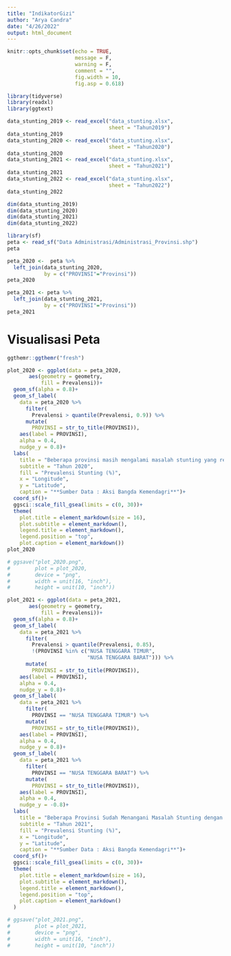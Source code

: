 ```yaml
---
title: "IndikatorGizi"
author: "Arya Candra"
date: "4/26/2022"
output: html_document
---
```


```r
knitr::opts_chunk$set(echo = TRUE,
                      message = F,
                      warning = F,
                      comment = "",
                      fig.width = 10,
                      fig.asp = 0.618)
```

```r
library(tidyverse)
library(readxl)
library(ggtext)

data_stunting_2019 <- read_excel("data_stunting.xlsx",
                                 sheet = "Tahun2019")
data_stunting_2019
data_stunting_2020 <- read_excel("data_stunting.xlsx",
                                 sheet = "Tahun2020")
data_stunting_2020
data_stunting_2021 <- read_excel("data_stunting.xlsx",
                                 sheet = "Tahun2021")
data_stunting_2021
data_stunting_2022 <- read_excel("data_stunting.xlsx",
                                 sheet = "Tahun2022")
data_stunting_2022
```

```r
dim(data_stunting_2019)
dim(data_stunting_2020)
dim(data_stunting_2021)
dim(data_stunting_2022)
```

```r
library(sf)
peta <- read_sf("Data Administrasi/Administrasi_Provinsi.shp")
peta

peta_2020 <-  peta %>%
  left_join(data_stunting_2020,
            by = c("PROVINSI"="Provinsi"))
peta_2020

peta_2021 <- peta %>%
  left_join(data_stunting_2021,
            by = c("PROVINSI"="Provinsi"))
peta_2021
```

# Visualisasi Peta

```r
ggthemr::ggthemr("fresh")

plot_2020 <- ggplot(data = peta_2020,
       aes(geometry = geometry,
           fill = Prevalensi))+
  geom_sf(alpha = 0.8)+
  geom_sf_label(
    data = peta_2020 %>%
      filter(
        Prevalensi > quantile(Prevalensi, 0.9)) %>%
      mutate(
        PROVINSI = str_to_title(PROVINSI)),
    aes(label = PROVINSI),
    alpha = 0.4,
    nudge_y = 0.8)+
  labs(
    title = "Beberapa provinsi masih mengalami masalah stunting yang relatif tinggi",
    subtitle = "Tahun 2020",
    fill = "Prevalensi Stunting (%)",
    x = "Longitude",
    y = "Latitude",
    caption = "**Sumber Data : Aksi Bangda Kemendagri**")+
  coord_sf()+
  ggsci::scale_fill_gsea(limits = c(0, 30))+
  theme(
    plot.title = element_markdown(size = 16),
    plot.subtitle = element_markdown(),
    legend.title = element_markdown(),
    legend.position = "top",
    plot.caption = element_markdown())
plot_2020

# ggsave("plot_2020.png",
#        plot = plot_2020,
#        device = "png",
#        width = unit(16, "inch"),
#        height = unit(10, "inch"))
```

```r
plot_2021 <- ggplot(data = peta_2021,
       aes(geometry = geometry,
           fill = Prevalensi))+
  geom_sf(alpha = 0.8)+
  geom_sf_label(
    data = peta_2021 %>%
      filter(
        Prevalensi > quantile(Prevalensi, 0.85),
        !(PROVINSI %in% c("NUSA TENGGARA TIMUR",
                          "NUSA TENGGARA BARAT"))) %>%
      mutate(
        PROVINSI = str_to_title(PROVINSI)),
    aes(label = PROVINSI),
    alpha = 0.4,
    nudge_y = 0.8)+
  geom_sf_label(
    data = peta_2021 %>%
      filter(
        PROVINSI == "NUSA TENGGARA TIMUR") %>%
      mutate(
        PROVINSI = str_to_title(PROVINSI)),
    aes(label = PROVINSI),
    alpha = 0.4,
    nudge_y = 0.8)+
  geom_sf_label(
    data = peta_2021 %>%
      filter(
        PROVINSI == "NUSA TENGGARA BARAT") %>%
      mutate(
        PROVINSI = str_to_title(PROVINSI)),
    aes(label = PROVINSI),
    alpha = 0.4,
    nudge_y = -0.8)+
  labs(
    title = "Beberapa Provinsi Sudah Menangani Masalah Stunting dengan Cukup Baik",
    subtitle = "Tahun 2021",
    fill = "Prevalensi Stunting (%)",
    x = "Longitude",
    y = "Latitude",
    caption = "**Sumber Data : Aksi Bangda Kemendagri**")+
  coord_sf()+
  ggsci::scale_fill_gsea(limits = c(0, 30))+
  theme(
    plot.title = element_markdown(size = 16),
    plot.subtitle = element_markdown(),
    legend.title = element_markdown(),
    legend.position = "top",
    plot.caption = element_markdown()
  )

# ggsave("plot_2021.png",
#        plot = plot_2021,
#        device = "png",
#        width = unit(16, "inch"),
#        height = unit(10, "inch"))
```

